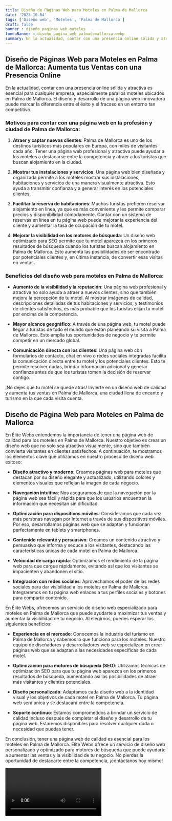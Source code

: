 ```yaml
---
title: Diseño de Páginas Web para Moteles en Palma de Mallorca
date: '2023-10-04'
tags: ['Diseño web', 'Moteles', 'Palma de Mallorca']
draft: false
banner : diseño_paginas_web_moteles
fondoBanner : diseño_pagina_web_palmademallorca.webp
summary: En la actualidad, contar con una presencia online sólida y atractiva es esencial para cualquier empresa, especialmente para los moteles ubicados en Palma de Mallorca. El diseño y desarrollo de una página web innovadora puede marcar la diferencia entre el éxito y el fracaso en un entorno tan competitivo.
---
```


## Diseño de Páginas Web para Moteles en Palma de Mallorca: Aumenta tus Ventas con una Presencia Online

En la actualidad, contar con una presencia online sólida y atractiva es esencial para cualquier empresa, especialmente para los moteles ubicados en Palma de Mallorca. El diseño y desarrollo de una página web innovadora puede marcar la diferencia entre el éxito y el fracaso en un entorno tan competitivo.

### Motivos para contar con una página web en la profesión y ciudad de Palma de Mallorca:

1. **Atraer y captar nuevos clientes**: Palma de Mallorca es uno de los destinos turísticos más populares en Europa, con miles de visitantes cada año. Tener una página web profesional y atractiva puede ayudar a los moteles a destacarse entre la competencia y atraer a los turistas que buscan alojamiento en la ciudad.

2. **Mostrar tus instalaciones y servicios**: Una página web bien diseñada y organizada permite a los moteles mostrar sus instalaciones, habitaciones y servicios de una manera visualmente atractiva. Esto ayuda a transmitir confianza y a generar interés en los potenciales clientes.

3. **Facilitar la reserva de habitaciones**: Muchos turistas prefieren reservar alojamiento en línea, ya que es más conveniente y les permite comparar precios y disponibilidad cómodamente. Contar con un sistema de reservas en línea en tu página web puede mejorar la experiencia del cliente y aumentar la tasa de ocupación de tu motel.

4. **Mejorar la visibilidad en los motores de búsqueda**: Un diseño web optimizado para SEO permite que tu motel aparezca en los primeros resultados de búsqueda cuando los turistas buscan alojamiento en Palma de Mallorca. Esto aumenta las posibilidades de ser encontrado por potenciales clientes y, en última instancia, de convertir esas visitas en ventas.

### Beneficios del diseño web para moteles en Palma de Mallorca:

- **Aumento de la visibilidad y la reputación**: Una página web profesional y atractiva no solo ayuda a atraer a nuevos clientes, sino que también mejora la percepción de tu motel. Al mostrar imágenes de calidad, descripciones detalladas de tus habitaciones y servicios, y testimonios de clientes satisfechos, es más probable que los turistas elijan tu motel por encima de la competencia.

- **Mayor alcance geográfico**: A través de una página web, tu motel puede llegar a turistas de todo el mundo que están planeando su visita a Palma de Mallorca. Esto amplía tus oportunidades de negocio y te permite competir en un mercado global.

- **Comunicación directa con los clientes**: Una página web con formularios de contacto, chat en vivo o redes sociales integradas facilita la comunicación directa entre tu motel y los potenciales clientes. Esto te permite resolver dudas, brindar información adicional y generar confianza antes de que los turistas tomen la decisión de reservar contigo.

¡No dejes que tu motel se quede atrás! Invierte en un diseño web de calidad y aumenta tus ventas en Palma de Mallorca, una ciudad llena de encanto y turismo en la que cada visita cuenta.

<GifSeo />

<Cta />

## Diseño de Página Web para Moteles en Palma de Mallorca

En Élite Webs entendemos la importancia de tener una página web de calidad para los moteles en Palma de Mallorca. Nuestro objetivo es crear un diseño web que no solo sea atractivo visualmente, sino que también convierta visitantes en clientes satisfechos. A continuación, te mostramos los elementos clave que utilizamos en nuestro proceso de diseño web exitoso:

- **Diseño atractivo y moderno**: Creamos páginas web para moteles que destacan por su diseño elegante y actualizado, utilizando colores y elementos visuales que reflejan la imagen de cada negocio.

- **Navegación intuitiva**: Nos aseguramos de que la navegación por la página web sea fácil y rápida para que los usuarios encuentren la información que necesitan sin dificultad.

- **Optimización para dispositivos móviles**: Consideramos que cada vez más personas navegan por Internet a través de sus dispositivos móviles. Por eso, desarrollamos páginas web que se adaptan y funcionan perfectamente en tablets y smartphones.

- **Contenido relevante y persuasivo**: Creamos un contenido atractivo y persuasivo que informa y seduce a los visitantes, destacando las características únicas de cada motel en Palma de Mallorca.

- **Velocidad de carga rápida**: Optimizamos el rendimiento de la página web para que cargue rápidamente, evitando así que los visitantes se impacienten y abandonen el sitio.

- **Integración con redes sociales**: Aprovechamos el poder de las redes sociales para dar visibilidad a los moteles en Palma de Mallorca. Integraremos en tu página web enlaces a tus perfiles sociales y botones para compartir contenido.

En Élite Webs, ofrecemos un servicio de diseño web especializado para moteles en Palma de Mallorca que puede ayudarte a maximizar tus ventas y aumentar la visibilidad de tu negocio. Al elegirnos, puedes esperar los siguientes beneficios:

- **Experiencia en el mercado**: Conocemos la industria del turismo en Palma de Mallorca y sabemos lo que funciona para los moteles. Nuestro equipo de diseñadores y desarrolladores web se especializan en crear páginas web que se adaptan a las necesidades específicas de cada motel.

- **Optimización para motores de búsqueda (SEO)**: Utilizamos técnicas de optimización SEO para que tu página web aparezca en los primeros resultados de búsqueda, aumentando así las posibilidades de atraer más visitantes y clientes potenciales.

- **Diseño personalizado**: Adaptamos cada diseño web a la identidad visual y los objetivos de cada motel en Palma de Mallorca. Tu página web será única y se destacará entre la competencia.

- **Soporte continuo**: Estamos comprometidos a brindar un servicio de calidad incluso después de completar el diseño y desarrollo de tu página web. Estaremos disponibles para resolver cualquier duda o necesidad que puedas tener.

En conclusión, tener una página web de calidad es esencial para los moteles en Palma de Mallorca. Élite Webs ofrece un servicio de diseño web personalizado y optimizado para motores de búsqueda que puede ayudarte a aumentar las ventas y la visibilidad de tu negocio. No pierdas la oportunidad de destacarte entre la competencia, ¡contáctanos hoy mismo!

<Video />

<CtaBot job='Moteles' city='Palma de Mallorca'/>

<Gmaps query='Palma de Mallorca+españa+maps' />